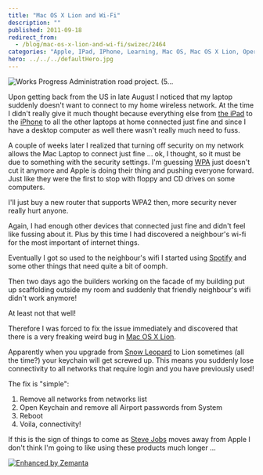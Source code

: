 ```yaml
---
title: "Mac OS X Lion and Wi-Fi"
description: ""
published: 2011-09-18
redirect_from:
  - /blog/mac-os-x-lion-and-wi-fi/swizec/2464
categories: "Apple, IPad, IPhone, Learning, Mac OS, Mac OS X Lion, Operating system, Personal, Snow Leopard, Steve Jobs"
hero: ../../../defaultHero.jpg
---
```


![Works Progress Administration road project. (5...](https://swizec.com/wp-content/uploads/2011/09/300px-WPA_road_project2.gif "Works Progress Administration road project. (5...")

Upon getting back from the US in late August I noticed that my laptop suddenly doesn't want to connect to my home wireless network. At the time I didn't really give it much thought because everything else from [the iPad](http://www.apple.com/ipad/ "iPad") to the [iPhone](http://www.apple.com/iphone "iPhone") to all the other laptops at home connected just fine and since I have a desktop computer as well there wasn't really much need to fuss.

A couple of weeks later I realized that turning off security on my network allows the Mac Laptop to connect just fine ... ok, I thought, so it must be due to something with the security settings. I'm guessing [WPA](http://en.wikipedia.org/wiki/Works_Progress_Administration "Works Progress Administration") just doesn't cut it anymore and Apple is doing their thing and pushing everyone forward. Just like they were the first to stop with floppy and CD drives on some computers.

I'll just buy a new router that supports WPA2 then, more security never really hurt anyone.

Again, I had enough other devices that connected just fine and didn't feel like fussing about it. Plus by this time I had discovered a neighbour's wi-fi for the most important of internet things.

Eventually I got so used to the neighbour's wifi I started using [Spotify](http://www.spotify.com/ "Spotify") and some other things that need quite a bit of oomph.

Then two days ago the builders working on the facade of my building put up scaffolding outside my room and suddenly that friendly neighbour's wifi didn't work anymore!

At least not that well!

Therefore I was forced to fix the issue immediately and discovered that there is a very freaking weird bug in [Mac OS X Lion](http://www.apple.com/macosx/lion "Mac OS X Lion").

Apparently when you upgrade from [Snow Leopard](http://en.wikipedia.org/wiki/Snow_Leopard "Snow Leopard") to Lion sometimes (all the time?) your keychain will get screwed up. This means you suddenly lose connectivity to all networks that require login and you have previously used!

The fix is "simple":

1.  Remove all networks from networks list
2.  Open Keychain and remove all Airport passwords from System
3.  Reboot
4.  Voila, connectivity!

If this is the sign of things to come as [Steve Jobs](http://www.crunchbase.com/person/steve-jobs "Steve Jobs") moves away from Apple I don't think I'm going to like using these products much longer ...

[![Enhanced by Zemanta](https://img.zemanta.com/zemified_e.png?x-id=ab1bde25-40d9-4f5b-b991-76e6f6f18771)](http://www.zemanta.com/ "Enhanced by Zemanta")
